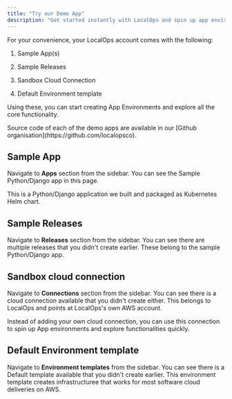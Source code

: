 ```yaml
---
title: "Try our Demo App"
description: "Get started instantly with LocalOps and spin up app environments using our sample apps and sandbox AWS connection."
---
```


For your convenience, your LocalOps account comes with the following:

1. Sample App(s)

2. Sample Releases

3. Sandbox Cloud Connection

4. Default Environment template

Using these, you can start creating App Environments and explore all the core functionality.

<Info>
  Source code of each of the demo apps are available in our [Github organisation](https://github.com/localopsco).
</Info>

## Sample App[​](https://docs.localops.co/get-started/try-demo-app#sample-app "Direct link to Sample App")

Navigate to **Apps** section from the sidebar. You can see the Sample Python/Django app in this page.

This is a Python/Django application we built and packaged as Kubernetes Helm chart.

## Sample Releases[​](https://docs.localops.co/get-started/try-demo-app#sample-releases "Direct link to Sample Releases")

Navigate to **Releases** section from the sidebar. You can see there are multiple releases that you didn't create earlier. These belong to the sample Python/Django app.

## Sandbox cloud connection[​](https://docs.localops.co/get-started/try-demo-app#sandbox-cloud-connection "Direct link to Sandbox cloud connection")

Navigate to **Connections** section from the sidebar. You can see there is a cloud connection available that you didn't create either. This belongs to LocalOps and points at LocalOps's own AWS account.

Instead of adding your own cloud connection, you can use this connection to spin up App environments and explore functionalities quickly.

## Default Environment template[​](https://docs.localops.co/get-started/try-demo-app#default-environment-template "Direct link to Default Environment template")

Navigate to **Environment templates** from the sidebar. You can see there is a Default template available that you didn't create earlier. This environment template creates infrastructuree that works for most software cloud deliveries on AWS.